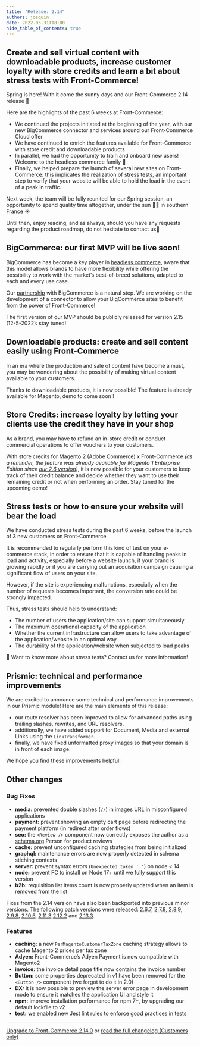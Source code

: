 ```yaml
---
title: "Release: 2.14"
authors: josquin
date: 2022-03-31T18:00
hide_table_of_contents: true
---
```



## Create and sell virtual content with downloadable products, increase customer loyalty with store credits and learn a bit about stress tests with Front-Commerce!

Spring is here! With it come the sunny days and our Front-Commerce 2.14 release
🎉

Here are the highlights of the past 6 weeks at Front-Commerce:

- We continued the projects initiated at the beginning of the year, with our new
  BigCommerce connector and services around our Front-Commerce Cloud offer
- We have continued to enrich the features available for Front-Commerce with
  store credit and downloadable products
- In parallel, we had the opportunity to train and onboard new users! Welcome to
  the headless commerce family 👋
- Finally, we helped prepare the launch of several new sites on Front-Commerce:
  this implicates the realization of stress tests, an important step to verify
  that your website will be able to hold the load in the event of a peak in
  traffic.

Next week, the team will be fully reunited for our Spring session, an
opportunity to spend quality time altogether, under the sun 🤞🏼 in southern
France ☀️

Until then, enjoy reading, and as always, should you have any requests regarding
the product roadmap, do not hesitate to contact us👋

<Calendly />

<!--truncate-->


## BigCommerce: our first MVP will be live soon!

BigCommerce has become a key player in
[headless commerce](https://www.front-commerce.com/fr/nos-partenaires/), aware
that this model allows brands to have more flexibility while offering the
possibility to work with the market’s best-of-breed solutions, adapted to each
and every use case.

Our [partnership](https://www.front-commerce.com/fr/nos-partenaires/) with
BigCommerce is a natural step. We are working on the development of a connector
to allow your BigCommerce sites to benefit from the power of Front-Commerce!

The first version of our MVP should be publicly released for version 2.15
(12-5-2022): stay tuned!

## Downloadable products: create and sell content easily using Front-Commerce

In an era where the production and sale of content have become a must, you may
be wondering about the possibility of making virtual content available to your
customers.

Thanks to downloadable products, it is now possible! The feature is already
available for Magento, demo to come soon !

## Store Credits: increase loyalty by letting your clients use the credit they have in your shop

As a brand, you may have to refund an in-store credit or conduct commercial
operations to offer vouchers to your customers.

With store credits for Magento 2 (Adobe Commerce) x Front-Commerce _(as a
reminder, the feature was already available for Magento 1 Enterprise Edition
since
[our 2.6 version](https://developers.front-commerce.com/changelog/front-commerce-2.6/))_,
it is now possible for your customers to keep track of their credit balance and
decide whether they want to use their remaining credit or not when performing an
order. Stay tuned for the upcoming demo!

## Stress tests or how to ensure your website will bear the load

We have conducted stress tests during the past 6 weeks, before the launch of 3
new customers on Front-Commerce.

It is recommended to regularly perform this kind of test on your e-commerce
stack, in order to ensure that it is capable of handling peaks in load and
activity, especially before a website launch, if your brand is growing rapidly
or if you are carrying out an acquisition campaign causing a significant flow of
users on your site.

However, if the site is experiencing malfunctions, especially when the number of
requests becomes important, the conversion rate could be strongly impacted.

Thus, stress tests should help to understand:

- The number of users the application/site can support simultaneously
- The maximum operational capacity of the application
- Whether the current infrastructure can allow users to take advantage of the
  application/website in an optimal way
- The durability of the application/website when subjected to load peaks

<aside>
  👋 Want to know more about stress tests? Contact us for more information!
</aside>

## Prismic: technical and performance improvements

We are excited to announce some technical and performance improvements in our
Prismic module! Here are the main elements of this release:

- our route resolver has been improved to allow for advanced paths using
  trailing slashes, rewrites, and URL resolvers.
- additionally, we have added support for Document, Media and external Links
  using the `LinkTransformer`.
- finally, we have fixed unformatted proxy images so that your domain is in
  front of each image.

We hope you find these improvements helpful!

## Other changes

### Bug Fixes

- **media:** prevented double slashes (`//`) in images URL in misconfigured
  applications
- **payment:** prevent showing an empty cart page before redirecting the payment
  platform (in redirect after order flows)
- **seo:** the `<Review />` component now correctly exposes the author as a
  [schema.org](http://schema.org) Person for product reviews
- **cache:** prevent unconfigured caching strategies from being initialized
- **graphql:** maintenance errors are now properly detected in schema stiching
  contexts
- **server:** prevent syntax errors (`Unexpected token '.'`) on node < 14
- **node:** prevent FC to install on Node 17+ until we fully support this
  version
- **b2b:** requisition list items count is now properly updated when an item is
  removed from the list

Fixes from the 2.14 version have also been backported into previous minor
versions. The following patch versions were released:
[2.6.7](https://gitlab.blackswift.cloud/front-commerce/front-commerce/-/releases/2.6.7),
[2.7.8](https://gitlab.blackswift.cloud/front-commerce/front-commerce/-/releases/2.7.8),
[2.8.9](https://gitlab.blackswift.cloud/front-commerce/front-commerce/-/releases/2.8.9),
[2.9.8](https://gitlab.blackswift.cloud/front-commerce/front-commerce/-/releases/2.9.8),
[2.10.6](https://gitlab.blackswift.cloud/front-commerce/front-commerce/-/releases/2.10.6),
[2.11.3](https://gitlab.blackswift.cloud/front-commerce/front-commerce/-/releases/2.11.3)
[2.12.2](https://gitlab.blackswift.cloud/front-commerce/front-commerce/-/releases/2.12.2)
and
[2.13.3](https://gitlab.blackswift.cloud/front-commerce/front-commerce/-/releases/2.13.3).

### Features

- **caching:** a new `PerMagentoCustomerTaxZone` caching strategy allows to
  cache Magento 2 prices per tax zone
- **Adyen:** Front-Commerce’s Adyen Payment is now compatible with Magento2
- **invoice:** the invoice detail page title now contains the invoice number
- **Button:** some properties deprecated in v1 have been removed for the
  `<Button />` component (we forgot to do it in 2.0)
- **DX:** it is now possible to preview the server error page in development
  mode to ensure it matches the application UI and style it
- **npm:** improve installation performance for npm 7+, by upgrading our default
  lockfile to v2
- **test:** we enabled new Jest lint rules to enforce good practices in tests

<hr />

<ChangelogFooter>

[Upgrade to Front-Commerce 2.14.0](/docs/2.x/appendices/migration-guides#2-13-0-gt-2-14-0)
or
[read the full changelog (Customers only)](https://gitlab.blackswift.cloud/front-commerce/front-commerce/-/releases/2.14.0)

</ChangelogFooter>
